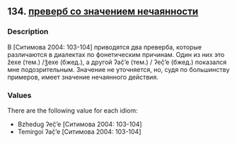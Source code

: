 ## 134. <a href =  'https://agricolamz.github.io/The_Circassian_Isoglosses_Database/134.html'>преверб со значением нечаянности</a>
### Description

В [Ситимова 2004: 103-104] приводятся два преверба, которые различаются в диалектах по фонетическим причинам. Один из них это žexe (тем.) /ǯexe (бжед.), а другой ʔač̣’e (тем.) / ʔeč̣’e (бжед.) показался мне подозрительным. Значение не уточняется, но, судя по большинству примеров, имеет значение нечаянного действия.

### Values
There are the following value for each idiom:

* Bzhedug  ʔeč̣’e [Ситимова 2004: 103-104] 
* Temirgoi  ʔač̣’e [Ситимова 2004: 103-104] 

